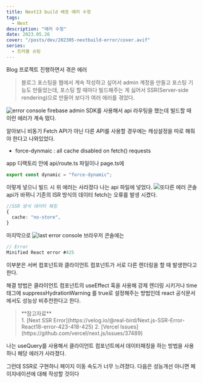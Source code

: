 ```yaml
---
title: Next13 build 배포 에러 수정
tags:
  - Next
description: "에러 수정"
date: 2023.05.26
cover: "/posts/dev/202305-nextbuild-error/cover.avif"
series:
  - 트러블 슈팅
---
```


<Heading type="h2">Blog 프로젝트 진행하면서 겪은 에러</Heading>

<Blockquote>
  블로그 포스팅을 웹에서 계속 작성하고 싶어서 admin 계정을 만들고 포스팅 기능도
  만들었는데, 포스팅 할 때마다 빌드해주는 게 싫어서 SSR(Server-side
  rendering)으로 만들어 보다가 여러 에러를 겪었다.
</Blockquote>

![error console](/posts/dev/202305-nextbuild-error/1.png)
firebase admin SDK를 사용해서 api 라우팅을 했는데 빌드할 때 이런 에러가 계속 떴다.

알아보니 비동기 Fetch API가 아닌 다른 API를 사용할 경우에는 캐싱설정을 따로 해줘야 한다고 나와있었다.

- force-dynmaic : all cache disabled on fetch() requests

app 디랙토리 안에 api/route.ts 파일이나 page.ts에

```ts
export const dynamic = "force-dynamic";
```

이렇게 넣으니 빌드 시 위 에러는 사라졌다
나는 api 파일에 넣었다.
![또다른 에러 콘솔](/posts/dev/202305-nextbuild-error/2.png)
api가 바뀌니 기존의 ISR 방식의 데이터 fetch는 오류를 발생 시켰다.

```ts
//SSR 방식 데이터 패칭
{
  cache: "no-store",
}
```

마지막으로
![last error console](/posts/dev/202305-nextbuild-error/3.png)
브라우저 콘솔에는

```ts
// Error
Minified React error #425
```

이부분은 서버 컴포넌트와 클라이언트 컴포넌트가 서로 다른 렌더링을 할 때 발생한다고 한다.

해결 방법은 클라이언트 컴포넌트의 useEffect 훅을 사용해 강제 렌더링 시키거나 time 태그에 suppressHydrationWarning 를 true로 설정해주는 방법인데 react 공식문서에서도 성능상 비추천한다고 한다.

<Blockquote type="info">
  **참고자료** <br />
  1. [Next SSR Error](https://velog.io/@real-bird/Next.js-SSR-Error-React18-error-423-418-425)
  2. [Vercel Issues](https://github.com/vercel/next.js/issues/37489)
</Blockquote>

나는 useQuery를 사용해서 클라이언트 컴포넌트에서 데이터패칭을 하는 방법을 사용하니 해당 에러가 사라졌다.

그런데 SSR로 구현하니 페이지 이동 속도가 너무 느려졌다. 다음은 성능개선 아니면 페이지네이션에 대해 작성할 것이다
